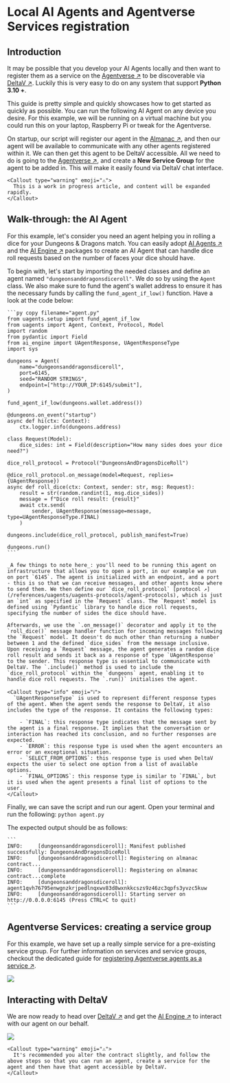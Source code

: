 
# Local AI Agents and Agentverse Services registration

## Introduction

It may be possible that you develop your AI Agents locally and then want to register them as a service on the [Agentverse ↗️](/concepts/agent-services/agentverse-intro) to be discoverable via [DeltaV ↗️](/concepts/deltav/intro). Luckily this is very easy to do on any system that support **Python 3.10 +**.

This guide is pretty simple and quickly showcases how to get started as quickly as possible. You can run the following AI Agent on any device you desire. For this example, we will be running on a virtual machine but you could run this on your laptop, Raspberry Pi or tweak for the Agentverse.

On startup, our script will register our agent in the [Almanac ↗️](/references/contracts/uagents-almanac/almanac-overview), and then our agent will be available to communicate with any other agents registered within it. We can then get this agent to be DeltaV accessible. All we need to do is going to the [Agentverse ↗️](https://agentverse.ai/), and create a **New Service Group** for the agent to be added in. This will make it easily found via DeltaV chat interface.

    <Callout type="warning" emoji="⚠️">
      This is a work in progress article, and content will be expanded rapidly.
    </Callout>

## Walk-through: the AI Agent

For this example, let's consider you need an agent helping you in rolling a dice for your Dungeons & Dragons match. You can easily adopt [AI Agents ↗️](/concepts/agents/agents) and the [AI Engine ↗️](/concepts/ai-engine/ai-engine-intro) packages to create an AI Agent that can handle dice roll requests based on the number of faces your dice should have.

To begin with, let's start by importing the needed classes and define an agent named `"dungeonsanddragonsdiceroll"`. We do so by using the `Agent` class. We also make sure to fund the agent's wallet address to ensure it has the necessary funds by calling the `fund_agent_if_low()` function. Have a look at the code below:

    ```py copy filename="agent.py"
    from uagents.setup import fund_agent_if_low
    from uagents import Agent, Context, Protocol, Model
    import random
    from pydantic import Field
    from ai_engine import UAgentResponse, UAgentResponseType
    import sys

    dungeons = Agent(
        name="dungeonsanddragonsdiceroll",
        port=6145,
        seed="RANDOM STRINGS",
        endpoint=["http://YOUR_IP:6145/submit"],
    )

    fund_agent_if_low(dungeons.wallet.address())

    @dungeons.on_event("startup")
    async def hi(ctx: Context):
        ctx.logger.info(dungeons.address)

    class Request(Model):
        dice_sides: int = Field(description="How many sides does your dice need?")

    dice_roll_protocol = Protocol("DungeonsAndDragonsDiceRoll")

    @dice_roll_protocol.on_message(model=Request, replies={UAgentResponse})
    async def roll_dice(ctx: Context, sender: str, msg: Request):
        result = str(random.randint(1, msg.dice_sides))
        message = f"Dice roll result: {result}"
        await ctx.send(
            sender, UAgentResponse(message=message, type=UAgentResponseType.FINAL)
        )

    dungeons.include(dice_roll_protocol, publish_manifest=True)

    dungeons.run()
    ```

    _A few things to note here_: you'll need to be running this agent on infrastructure that allows you to open a port, in our example we run on port `6145`. The agent is initialized with an endpoint, and a port - this is so that we can receive messages, and other agents know where to send them. We then define our `dice_roll_protocol` [protocol ↗️](/references/uagents/uagents-protocols/agent-protocols), which is just an `int` as specified in the `Request` class. The `Request` model is defined using `Pydantic` library to handle dice roll requests, specifying the number of sides the dice should have.

    Afterwards, we use the `.on_message()` decorator and apply it to the `roll_dice()` message handler function for incoming messages following the `Request` model. It doesn't do much other than returning a number between 1 and the defined `dice_sides` from the message inclusive. Upon receiving a `Request` message, the agent generates a random dice roll result and sends it back as a response of type `UAgentResponse` to the sender. This response type is essential to communicate with DeltaV. The `.include()` method is used to include the `dice_roll_protocol` within the `dungeons` agent, enabling it to handle dice roll requests. The `.run()` initialises the agent.

    <Callout type="info" emoji="ℹ️">
      `UAgentResponseType` is used to represent different response types of the agent. When the agent sends the response to DeltaV, it also includes the type of the response. It contains the following types:

        - `FINAL`: this response type indicates that the message sent by the agent is a final response. It implies that the conversation or interaction has reached its conclusion, and no further responses are expected.
        - `ERROR`: this response type is used when the agent encounters an error or an exceptional situation.
        - `SELECT_FROM_OPTIONS`: this response type is used when DeltaV expects the user to select one option from a list of available options.
        - `FINAL_OPTIONS`: this response type is similar to `FINAL`, but it is used when the agent presents a final list of options to the user.
    </Callout>

Finally, we can save the script and run our agent. Open your terminal and run the following: `python agent.py`

The expected output should be as follows:

    ```
    INFO:     [dungeonsanddragonsdiceroll]: Manifest published successfully: DungeonsAndDragonsDiceRoll
    INFO:     [dungeonsanddragonsdiceroll]: Registering on almanac contract...
    INFO:     [dungeonsanddragonsdiceroll]: Registering on almanac contract...complete
    INFO:     [dungeonsanddragonsdiceroll]: agent1qvh76795enwgnzkrjpedlnqxwv83d8wxnkkcszs9z46zc3qpfs3yvzc5kuw
    INFO:     [dungeonsanddragonsdiceroll]: Starting server on http://0.0.0.0:6145 (Press CTRL+C to quit)
    ```

## Agentverse Services: creating a service group

For this example, we have set up a really simple service for a pre-existing service group. For further information on services and service groups, checkout the dedicated guide for [registering Agentverse agents as a service ↗️](/guides/agentverse/registering-agent-services).

![](../../../src/images/guides/uagent/servicefordungeons.png)

## Interacting with DeltaV

We are now ready to head over [DeltaV ↗️](https://deltav.agentverse.ai/login) and get the [AI Engine ↗️](/concepts/ai-engine/ai-engine-intro) to interact with our agent on our behalf.

![](../../../src/images/guides/uagent/dungeonsdeltav.png)

    <Callout type="warning" emoji="⚠️">
      It's recommended you alter the contract slightly, and follow the above steps so that you can run an agent, create a service for the agent and then have that agent accessible by DeltaV.
    </Callout>
